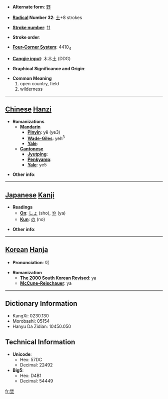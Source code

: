 * '''Alternate form''': [[野]]

* '''[[Wiktionary:Chinese radical index| Radical]] Number 32''': [[Wiktionary:Chinese radical index 土|土]]+8 strokes

* '''[[Wiktionary:Chinese total strokes index|Stroke number]]''': [[Wiktionary:Chinese total strokes index 11|11]]

* '''Stroke order''': 

* '''[[Wiktionary:Chinese four corner index|Four-Corner System]]''': 4410<sub>4</sub>

* '''[[Wiktionary:Chinese Cangjie index|Cangjie input]]''': 木木土 (DDG)

* '''Graphical Significance and Origin''': 

* '''Common Meaning'''
*#open country, field
*# wilderness


----

== [[Chinese]] [[Hanzi]] ==

* '''Romanizations'''
** '''[[Mandarin]]'''
*** '''[[Pinyin]]''': yě (ye3)
*** '''[[Wade-Giles]]''': yeh<sup>3</sup>
*** '''[[Yale]]''': 
** '''[[Cantonese]]'''
*** '''[[Jyutping]]''':
*** '''[[Penkyamp]]''': 
*** '''[[Yale]]''': ye5

* '''Other info''': 

----

== [[Japanese]] [[Kanji]] ==

* '''Readings'''
** '''[[On]]''': [[しょ]] (sho), [[や]] (ya)
** '''[[Kun]]''': [[の]] (no)

* '''Other info''':  

----

== [[Korean]] [[Hanja]] ==

* '''Pronunciation''': 야

* '''Romanization'''
** '''[[The 2000 South Korean Revised Romanization|The 2000 South Korean Revised]]''': ya
** '''[[McCune-Reischauer]]''': ya

----

== Dictionary Information ==

* KangXi: 0230.130
* Morobashi: 05154
* Hanyu Da Zidian: 10450.050

== Technical Information ==

* '''Unicode''':
** Hex: 57DC
** Decimal: 22492
* '''Big5''':
** Hex: D4B1
** Decimal: 54449

[[fr:埜]]